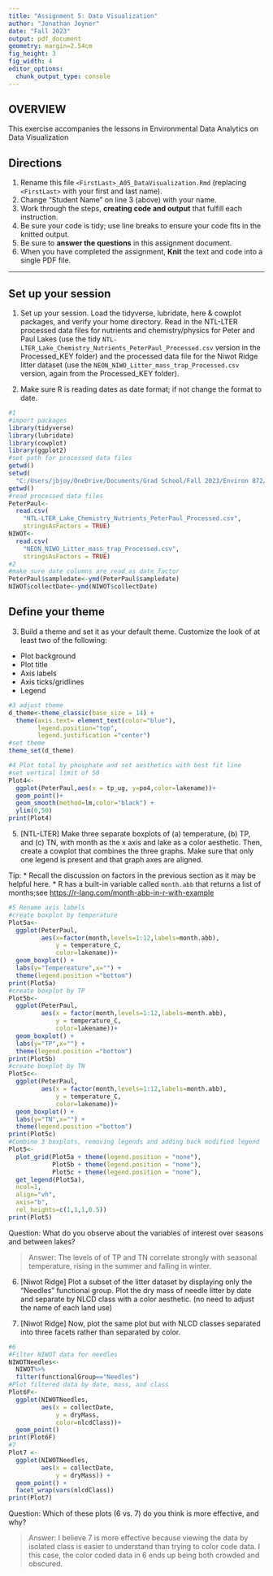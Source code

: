 ```yaml
---
title: "Assignment 5: Data Visualization"
author: "Jonathan Joyner"
date: "Fall 2023"
output: pdf_document
geometry: margin=2.54cm
fig_height: 3
fig_width: 4
editor_options: 
  chunk_output_type: console
---
```


## OVERVIEW

This exercise accompanies the lessons in Environmental Data Analytics on Data Visualization 

## Directions
1.  Rename this file `<FirstLast>_A05_DataVisualization.Rmd` (replacing `<FirstLast>` with your first and last name).
2. Change "Student Name" on line 3 (above) with your name.
3. Work through the steps, **creating code and output** that fulfill each instruction.
4. Be sure your code is tidy; use line breaks to ensure your code fits in the knitted output.
5. Be sure to **answer the questions** in this assignment document.
6. When you have completed the assignment, **Knit** the text and code into a single PDF file.

---

## Set up your session 

1. Set up your session. Load the tidyverse, lubridate, here & cowplot packages, and verify your home directory. Read in the NTL-LTER processed data files for nutrients and chemistry/physics for Peter and Paul Lakes (use the tidy `NTL-LTER_Lake_Chemistry_Nutrients_PeterPaul_Processed.csv` version in the Processed_KEY folder) and the processed data file for the Niwot Ridge litter dataset (use the `NEON_NIWO_Litter_mass_trap_Processed.csv` version, again from the Processed_KEY folder). 

2. Make sure R is reading dates as date format; if not change the format to date.

```r
#1 
#import packages
library(tidyverse)
library(lubridate)
library(cowplot)
library(ggplot2)
#set path for processed data files 
getwd()
setwd(
  "C:/Users/jbjoy/OneDrive/Documents/Grad School/Fall 2023/Environ 872/EDE_Fall2023/Data/Processed_KEY")
getwd()
#read processed data files
PeterPaul<-
  read.csv(
    "NTL-LTER_Lake_Chemistry_Nutrients_PeterPaul_Processed.csv",
    stringsAsFactors = TRUE)
NIWOT<-
  read.csv(
    "NEON_NIWO_Litter_mass_trap_Processed.csv",
    stringsAsFactors = TRUE)
#2 
#make sure date columns are read as date factor
PeterPaul$sampledate<-ymd(PeterPaul$sampledate)
NIWOT$collectDate<-ymd(NIWOT$collectDate)
```
## Define your theme
3. Build a theme and set it as your default theme. Customize the look of at least two of the following: 
 * Plot background
 * Plot title
 * Axis labels
 * Axis ticks/gridlines
 * Legend

```r
#3 adjust theme 
d_theme<-theme_classic(base_size = 14) +
  theme(axis.text= element_text(color="blue"),
        legend.position="top",
        legend.justification ="center")
#set theme
theme_set(d_theme)

#4 Plot total by phosphate and set aesthetics with best fit line
#set vertical limit of 50
Plot4<-
  ggplot(PeterPaul,aes(x = tp_ug, y=po4,color=lakename))+
  geom_point()+
  geom_smooth(method=lm,color="black") +
  ylim(0,50)
print(Plot4)
```


5. [NTL-LTER] Make three separate boxplots of (a) temperature, (b) TP, and (c) TN, with month as the x axis and lake as a color aesthetic. Then, create a cowplot that combines the three graphs. Make sure that only one legend is present and that graph axes are aligned. 

Tip:
* Recall the discussion on factors in the previous section as it may be helpful here. 
* R has a built-in variable called `month.abb` that returns a list of months;see <https://r-lang.com/month-abb-in-r-with-example>

```r
#5 Rename axis labels
#create boxplot by temperature
Plot5a<-
  ggplot(PeterPaul,
         aes(x=factor(month,levels=1:12,labels=month.abb),
             y = temperature_C,
             color=lakename))+
  geom_boxplot() +
  labs(y="Tempereature",x="") +
  theme(legend.position ="bottom")
print(Plot5a)
#create boxplot by TP
Plot5b<-
  ggplot(PeterPaul,
         aes(x = factor(month,levels=1:12,labels=month.abb),
             y = temperature_C,
             color=lakename))+
  geom_boxplot() +
  labs(y="TP",x="") +
  theme(legend.position ="bottom")
print(Plot5b)
#create boxplot by TN
Plot5c<-
  ggplot(PeterPaul,
         aes(x = factor(month,levels=1:12,labels=month.abb),
             y = temperature_C,
             color=lakename))+
  geom_boxplot() +
  labs(y="TN",x="") +
  theme(legend.position ="bottom")
print(Plot5c)
#Combine 3 boxplots, removing legends and adding back modified legend
Plot5<-
  plot_grid(Plot5a + theme(legend.position = "none"),
            Plot5b + theme(legend.position = "none"),
            Plot5c + theme(legend.position = "none"),
  get_legend(Plot5a),
  ncol=1,
  align="vh",
  axis="b",
  rel_heights=c(1,1,1,0.5))
print(Plot5)
```

Question: What do you observe about the variables of interest over seasons and between lakes? 

> Answer: The levels of of TP and TN correlate strongly with seasonal temperature, rising in the summer and falling in winter.

6. [Niwot Ridge] Plot a subset of the litter dataset by displaying only the "Needles" functional group. Plot the dry mass of needle litter by date and separate by NLCD class with a color aesthetic. (no need to adjust the name of each land use)

7. [Niwot Ridge] Now, plot the same plot but with NLCD classes separated into three facets rather than separated by color. 

```r
#6
#Filter NIWOT data for needles
NIWOTNeedles<-
  NIWOT%>%
  filter(functionalGroup=="Needles")
#Plot filtered data by date, mass, and class
Plot6F<-
  ggplot(NIWOTNeedles,
         aes(x = collectDate,
             y = dryMass,
             color=nlcdClass))+
  geom_point()
print(Plot6F)
#7
Plot7 <-
  ggplot(NIWOTNeedles,
         aes(x = collectDate,
             y = dryMass)) +
  geom_point() +
  facet_wrap(vars(nlcdClass))
print(Plot7)
```
Question: Which of these plots (6 vs. 7) do you think is more effective, and why? 

> Answer: I believe 7 is more effective because viewing the data by isolated class is easier to understand than trying to color code data. I this case, the color coded data in 6 ends up being both crowded and obscured.